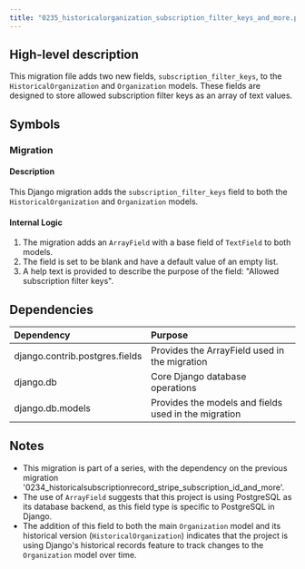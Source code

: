 ```yaml
---
title: "0235_historicalorganization_subscription_filter_keys_and_more.py"
---
```


## High-level description
This migration file adds two new fields, `subscription_filter_keys`, to the `HistoricalOrganization` and `Organization` models. These fields are designed to store allowed subscription filter keys as an array of text values.

## Symbols

### Migration
#### Description
This Django migration adds the `subscription_filter_keys` field to both the `HistoricalOrganization` and `Organization` models.

#### Internal Logic
1. The migration adds an `ArrayField` with a base field of `TextField` to both models.
2. The field is set to be blank and have a default value of an empty list.
3. A help text is provided to describe the purpose of the field: "Allowed subscription filter keys".

## Dependencies
| Dependency | Purpose |
|:-----------|:--------|
| django.contrib.postgres.fields | Provides the ArrayField used in the migration |
| django.db | Core Django database operations |
| django.db.models | Provides the models and fields used in the migration |

## Notes
- This migration is part of a series, with the dependency on the previous migration '0234_historicalsubscriptionrecord_stripe_subscription_id_and_more'.
- The use of `ArrayField` suggests that this project is using PostgreSQL as its database backend, as this field type is specific to PostgreSQL in Django.
- The addition of this field to both the main `Organization` model and its historical version (`HistoricalOrganization`) indicates that the project is using Django's historical records feature to track changes to the `Organization` model over time.